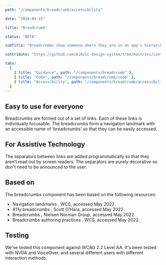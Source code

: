 ```yaml
---
path: "/components/breadcrumb/accessibility"

date: "2024-04-15"

title: "Breadcrumb"

status: "BETA"

subTitle: "Breadcrumbs show someone where they are in an app’s hierarchy and provide a secondary method of navigating back to parent pages."

contribute: "https://github.com/mi6/ic-design-system/tree/main/src/content/structured/components/breadcrumb"

tabs:
  [
    { title: "Guidance", path: "/components/breadcrumb" },
    { title: "Code", path: "/components/breadcrumb/code" },
    { title: "Accessibility", path: "/components/breadcrumb/accessibility" },
  ]
---
```


## Easy to use for everyone

Breadcrumbs are formed out of a set of links. Each of these links is individually focusable. The breadcrumbs form a navigation landmark with an accessible name of ‘breadcrumbs’ so that they can be easily accessed.

## For Assistive Technology

The separators between links are added programmatically so that they aren't read out by screen readers. The separators are purely decorative so don't need to be announced to the user.

## Based on

The breadcrumbs component has been based on the following resources:

<ul>
  <li>
    <ic-link
      target="_blank"
      href="https://www.w3.org/TR/wai-aria-practices/examples/landmarks/navigation.html#:~:text=Navigation%20landmarks%20provide%20a%20way,website%20or%20page%20content%20navigation"
      rel="noreferer noopener nofollow"
    >
      Navigation landmarks
    </ic-link>
    , WCS, accessed May 2022.
  </li>
  <li>
    <ic-link
      target="_blank"
      href="https://scottaohara.github.io/a11y_breadcrumbs/"
      rel="noreferer noopener nofollow"
    >
      A11y breadcrumbs
    </ic-link>
    , Scott O’Hara, accessed May 2022.
  </li>
  <li>
    <ic-link
      target="_blank"
      href="https://www.nngroup.com/articles/breadcrumbs/"
      rel="noreferer noopener nofollow"
    >
      Breadcrumbs
    </ic-link>
    , Nielsen Norman Group, accessed May 2022.
  </li>
  <li>
    <ic-link
      target="_blank"
      href="https://w3c.github.io/aria-practices/examples/breadcrumb/index.html"
      rel="noreferer noopener nofollow"
    >
      Breadcrumbs authoring practices
    </ic-link>
    , WCS, accessed May 2022.
  </li>
</ul>

## Testing

We've tested this component against WCAG 2.2 Level AA. It's been tested with NVDA and VoiceOver, and several different users with different interaction methods.
